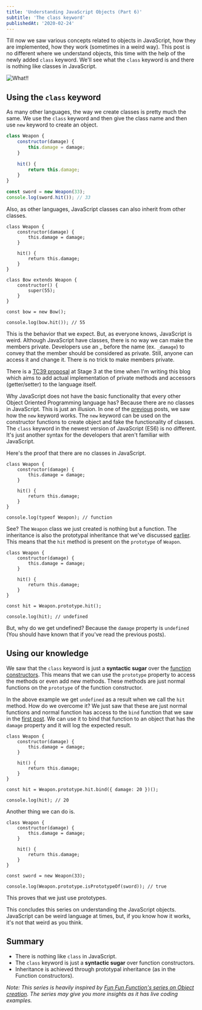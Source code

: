 ```yaml
---
title: 'Understanding JavaScript Objects (Part 6)'
subtitle: 'The class keyword'
publishedAt: '2020-02-24'
---
```


Till now we saw various concepts related to objects in JavaScript, how they are implemented, how they work (sometimes in a weird way). This post is no different where we understand objects, this time with the help of the newly added `class` keyword. We'll see what the `class` keyword is and there is nothing like classes in JavaScript.

<Image
	src="/static/blog-images/understanding-javascript-objects-part-6/what.jpg"
	alt="What!!"
	width={199}
	height={254}
	layout="responsive"
	quality={85}
	priority
/>

## Using the `class` keyword

As many other languages, the way we create classes is pretty much the same. We use the `class` keyword and then give the class name and then use `new` keyword to create an object.

```js
class Weapon {
	constructor(damage) {
		this.damage = damage;
	}

	hit() {
		return this.damage;
	}
}

const sword = new Weapon(33);
console.log(sword.hit()); // 33
```

Also, as other languages, JavaScript classes can also inherit from other classes.

```js{11}
class Weapon {
	constructor(damage) {
		this.damage = damage;
	}

	hit() {
		return this.damage;
	}
}

class Bow extends Weapon {
	constructor() {
		super(55);
	}
}

const bow = new Bow();

console.log(bow.hit()); // 55
```

This is the behavior that we expect. But, as everyone knows, JavaScript is weird. Although JavaScript have classes, there is no way we can make the members private. Developers use an \_ before the name (ex. `_damage`) to convey that the member should be considered as private. Still, anyone can access it and change it. There is no trick to make members private.

There is a [TC39 proposal](https://github.com/tc39/proposal-private-methods) at Stage 3 at the time when I'm writing this blog which aims to add actual implementation of private methods and accessors (getter/setter) to the language itself.

Why JavaScript does not have the basic functionality that every other Object Oriented Programming language has? Because there are no classes in JavaScript. This is just an illusion. In one of the [previous](https://blog.piyushpawar.dev/understanding-javascript-objects-part-3) posts, we saw how the `new` keyword works. The `new` keyword can be used on the constructor functions to create object and fake the functionality of classes. The `class` keyword in the newest version of JavaScript (ES6) is no different. It's just another syntax for the developers that aren't familiar with JavaScript.

Here's the proof that there are no classes in JavaScript.

```js{11}
class Weapon {
	constructor(damage) {
		this.damage = damage;
	}

	hit() {
		return this.damage;
	}
}

console.log(typeof Weapon); // function
```

See? The `Weapon` class we just created is nothing but a function. The inheritance is also the prototypal inheritance that we've discussed [earlier](https://blog.piyushpawar.dev/understanding-javascript-objects-part-2). This means that the `hit` method is present on the `prototype` of `Weapon`.

```js{13}
class Weapon {
	constructor(damage) {
		this.damage = damage;
	}

	hit() {
		return this.damage;
	}
}

const hit = Weapon.prototype.hit();

console.log(hit); // undefined
```

But, why do we get undefined? Because the `damage` property is `undefined` (You should have known that if you've read the previous posts).

## Using our knowledge

We saw that the `class` keyword is just a **syntactic sugar** over the [function constructors](https://blog.piyushpawar.dev/understanding-javascript-objects-part-4). This means that we can use the `prototype` property to access the methods or even add new methods. These methods are just normal functions on the `prototype` of the function constructor.

In the above example we get `undefined` as a result when we call the `hit` method. How do we overcome it? We just saw that these are just normal functions and normal function has access to the `bind` function that we saw in the [first post](https://blog.piyushpawar.dev/understanding-javascript-objects-part-1). We can use it to bind that function to an object that has the `damage` property and it will log the expected result.

```js{11,13}
class Weapon {
	constructor(damage) {
		this.damage = damage;
	}

	hit() {
		return this.damage;
	}
}

const hit = Weapon.prototype.hit.bind({ damage: 20 })();

console.log(hit); // 20
```

Another thing we can do is.

```js{13}
class Weapon {
	constructor(damage) {
		this.damage = damage;
	}

	hit() {
		return this.damage;
	}
}

const sword = new Weapon(33);

console.log(Weapon.prototype.isPrototypeOf(sword)); // true
```

This proves that we just use prototypes.

This concludes this series on understanding the JavaScript objects. JavaScript can be weird language at times, but, if you know how it works, it's not that weird as you think.

## Summary

-   There is nothing like `class` in JavaScript.
-   The `class` keyword is just a **syntactic sugar** over function constructors.
-   Inheritance is achieved through prototypal inheritance (as in the Function constructors).

_Note: This series is heavily inspired by [Fun Fun Function's series on Object creation](https://www.youtube.com/playlist?list=PL0zVEGEvSaeHBZFy6Q8731rcwk0Gtuxub). The series may give you more insights as it has live coding examples._
